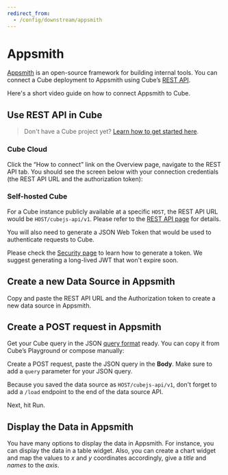 ```yaml
---
redirect_from:
  - /config/downstream/appsmith
---
```


# Appsmith
[Appsmith](https://www.appsmith.com) is an open-source framework for building
internal tools. You can connect a Cube deployment to Appsmith using Cube’s
[REST API](https://cube.dev/docs/rest-api).

Here's a short video guide on how to connect Appsmith to Cube.

<LoomVideo url="https://www.loom.com/embed/8898c6394cac46568c2be6ae526b1fd5" />

## Use REST API in Cube

> Don't have a Cube project yet?
> [Learn how to get started here](https://cube.dev/docs/getting-started/cloud/overview).

###  Cube Cloud

Click the “How to connect” link on the Overview page, navigate to the REST API
tab. You should see the screen below with your connection credentials (the REST
API URL and the authorization token):

<Screenshot src="https://ucarecdn.com/5e861647-21df-407d-951d-6a88d5ed9f97/" />

###  Self-hosted Cube

For a Cube instance publicly available at a specific `HOST`, the REST API URL
would be `HOST/cubejs-api/v1`. Please refer to the
[REST API page](https://cube.dev/docs/rest-api) for details.

You will also need to generate a JSON Web Token that would be used to
authenticate requests to Cube.

Please check the
[Security page](https://cube.dev/docs/security#generating-json-web-tokens-jwt)
to learn how to generate a token. We suggest generating a long-lived JWT that
won't expire soon.

## Create a new Data Source in Appsmith

Copy and paste the REST API URL and the Authorization token to create a new data
source in Appsmith.

<Screenshot src="https://ucarecdn.com/bbdc1318-55aa-4b18-8358-d0ca1869c907/" />

## Create a POST request in Appsmith

Get your Cube query in the JSON
[query format](https://cube.dev/docs/query-format) ready. You can copy it from
Cube’s Playground or compose manually:

<Screenshot src="https://ucarecdn.com/c6d098ab-7b45-4f67-85c8-c36a6cd45f39/" />

Create a POST request, paste the JSON query in the **Body**. Make sure to add a
`query` parameter for your JSON query.

Because you saved the data source as `HOST/cubejs-api/v1`, don't forget to add a
`/load` endpoint to the end of the data source API.

Next, hit Run.

<Screenshot src="https://ucarecdn.com/bee6da36-805e-4a78-97cb-4641046710cb/" />

## Display the Data in Appsmith

You have many options to display the data in Appsmith. For instance, you can
display the data in a table widget. Also, you can create a chart widget and map
the values to _x_ and _y_ coordinates accordingly, give a _title_ and _names_ to
the _axis_.

<Screenshot src="https://ucarecdn.com/d738b112-6eaf-4d5a-a2a0-bdf064465f54/" />
